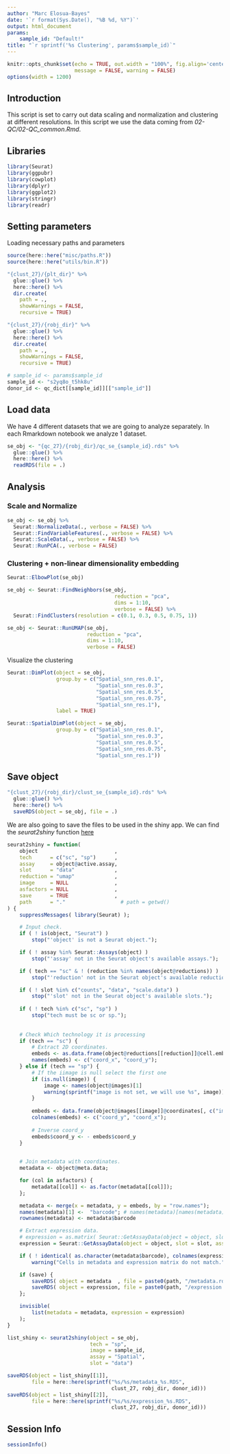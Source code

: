 ```yaml
---
author: "Marc Elosua-Bayes"
date: '`r format(Sys.Date(), "%B %d, %Y")`'
output: html_document
params: 
    sample_id: "Default!"
title: "`r sprintf('%s Clustering', params$sample_id)`"
---
```


```r
knitr::opts_chunk$set(echo = TRUE, out.width = "100%", fig.align='center', 
                      message = FALSE, warning = FALSE)
options(width = 1200)
```

## Introduction
This script is set to carry out data scaling and normalization and clustering at different resolutions.
In this script we use the data coming from *02-QC/02-QC_common.Rmd*.

## Libraries

```r
library(Seurat)
library(ggpubr)
library(cowplot)
library(dplyr)
library(ggplot2)
library(stringr)
library(readr)
```

## Setting parameters
Loading necessary paths and parameters
```r
source(here::here("misc/paths.R"))
source(here::here("utils/bin.R"))

"{clust_27}/{plt_dir}" %>%
  glue::glue() %>%
  here::here() %>%
  dir.create(
    path = .,
    showWarnings = FALSE,
    recursive = TRUE)

"{clust_27}/{robj_dir}" %>%
  glue::glue() %>%
  here::here() %>%
  dir.create(
    path = .,
    showWarnings = FALSE,
    recursive = TRUE)
```

```r
# sample_id <- params$sample_id
sample_id <- "s2yq8o_t5hk8u"
donor_id <- qc_dict[[sample_id]][["sample_id"]]
```

## Load data
We have 4 different datasets that we are going to analyze separately. In each Rmarkdown notebook we analyze 1 dataset.
```r
se_obj <- "{qc_27}/{robj_dir}/qc_se_{sample_id}.rds" %>%
  glue::glue() %>%
  here::here() %>%
  readRDS(file = .)
```

## Analysis

### Scale and Normalize
```r
se_obj <- se_obj %>% 
  Seurat::NormalizeData(., verbose = FALSE) %>%
  Seurat::FindVariableFeatures(., verbose = FALSE) %>%
  Seurat::ScaleData(., verbose = FALSE) %>%
  Seurat::RunPCA(., verbose = FALSE)
```

### Clustering + non-linear dimensionality embedding
```r
Seurat::ElbowPlot(se_obj)

se_obj <- Seurat::FindNeighbors(se_obj,
                                   reduction = "pca",
                                   dims = 1:10,
                                   verbose = FALSE) %>% 
  Seurat::FindClusters(resolution = c(0.1, 0.3, 0.5, 0.75, 1))

se_obj <- Seurat::RunUMAP(se_obj,
                          reduction = "pca",
                          dims = 1:10,
                          verbose = FALSE)
```

Visualize the clustering
```r
Seurat::DimPlot(object = se_obj,
                group.by = c("Spatial_snn_res.0.1",
                             "Spatial_snn_res.0.3",
                             "Spatial_snn_res.0.5",
                             "Spatial_snn_res.0.75",
                             "Spatial_snn_res.1"),
                label = TRUE)
```

```r
Seurat::SpatialDimPlot(object = se_obj,
                group.by = c("Spatial_snn_res.0.1",
                             "Spatial_snn_res.0.3",
                             "Spatial_snn_res.0.5",
                             "Spatial_snn_res.0.75",
                             "Spatial_snn_res.1"))

```

## Save object
```r
"{clust_27}/{robj_dir}/clust_se_{sample_id}.rds" %>%
  glue::glue() %>%
  here::here() %>%
  saveRDS(object = se_obj, file = .)
```

We are also going to save the files to be used in the shiny app. We can find the *seurat2shiny* function [here](https://github.com/Single-Cell-Genomics-Group-CNAG-CRG/shiny-annotation/blob/main/seurat2shiny.R)
```r
seurat2shiny = function(
    object                         ,
    tech      = c("sc", "sp")      ,
    assay     = object@active.assay,
    slot      = "data"             ,
    reduction = "umap"             ,
    image     = NULL               ,
    asfactors = NULL               ,
    save      = TRUE               ,
    path      = "."                  # path = getwd()
) {
    suppressMessages( library(Seurat) );

    # Input check.
    if ( ! is(object, "Seurat") )
        stop("'object' is not a Seurat object.");

    if ( ! assay %in% Seurat::Assays(object) )
        stop("'assay' not in the Seurat object's available assays.");

    if ( tech == "sc" & ! (reduction %in% names(object@reductions)) )
        stop("'reduction' not in the Seurat object's available reductions.");

    if ( ! slot %in% c("counts", "data", "scale.data") )
        stop("'slot' not in the Seurat object's available slots.");
    
    if ( ! tech %in% c("sc", "sp") )
        stop("tech must be sc or sp.");
    
    
    # Check Which technology it is processing
    if (tech == "sc") {
        # Extract 2D coordinates.
        embeds <- as.data.frame(object@reductions[[reduction]]@cell.embeddings);
        names(embeds) <- c("coord_x", "coord_y");
    } else if (tech == "sp") {
        # If the iimage is null select the first one
        if (is.null(image)) {
            image <- names(object@images)[1]
            warning(sprintf("image is not set, we will use %s", image))
        } 
        
        embeds <- data.frame(object@images[[image]]@coordinates[, c("imagerow", "imagecol")])
        colnames(embeds) <- c("coord_y", "coord_x");
        
        # Inverse coord_y
        embeds$coord_y <- - embeds$coord_y
    }
    

    # Join metadata with coordinates.
    metadata <- object@meta.data;

    for (col in asfactors) {
        metadata[[col]] <- as.factor(metadata[[col]]);
    };

    metadata <- merge(x = metadata, y = embeds, by = "row.names");
    names(metadata)[1] <-  "barcode"; # names(metadata)[names(metadata) == "Row.names"] = "barcode";
    rownames(metadata) <- metadata$barcode

    # Extract expression data.
    # expression = as.matrix( Seurat::GetAssayData(object = object, slot = slot, assay = assay) );
    expression = Seurat::GetAssayData(object = object, slot = slot, assay = assay);

    if ( ! identical( as.character(metadata$barcode), colnames(expression) ) )
        warning("Cells in metadata and expression matrix do not match.");

    if (save) {
        saveRDS( object = metadata  , file = paste0(path, "/metadata.rds"  ) );
        saveRDS( object = expression, file = paste0(path, "/expression.rds") );
    };

    invisible(
        list(metadata = metadata, expression = expression)
    );
}
```

```r
list_shiny <- seurat2shiny(object = se_obj,
                           tech = "sp",
                           image = sample_id,
                           assay = "Spatial",
                           slot = "data")

saveRDS(object = list_shiny[[1]],
        file = here::here(sprintf("%s/%s/metadata_%s.RDS",
                                  clust_27, robj_dir, donor_id)))
saveRDS(object = list_shiny[[2]],
        file = here::here(sprintf("%s/%s/expression_%s.RDS",
                                  clust_27, robj_dir, donor_id)))
```

## Session Info
```r
sessionInfo()
```
